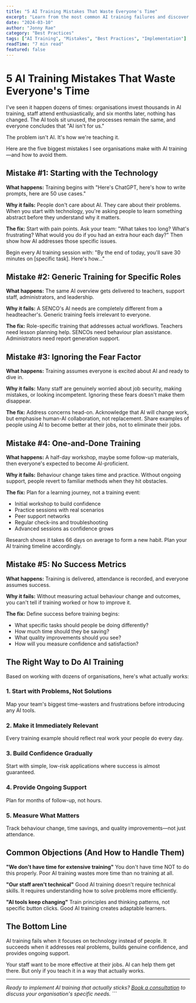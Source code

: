 ```yaml
---
title: "5 AI Training Mistakes That Waste Everyone's Time"
excerpt: "Learn from the most common AI training failures and discover how to avoid them in your organisation."
date: "2024-03-10"
author: "Jonny Rae"
category: "Best Practices"
tags: ["AI Training", "Mistakes", "Best Practices", "Implementation"]
readTime: "7 min read"
featured: false
---
```


# 5 AI Training Mistakes That Waste Everyone's Time

I've seen it happen dozens of times: organisations invest thousands in AI training, staff attend enthusiastically, and six months later, nothing has changed. The AI tools sit unused, the processes remain the same, and everyone concludes that "AI isn't for us."

The problem isn't AI. It's how we're teaching it.

Here are the five biggest mistakes I see organisations make with AI training—and how to avoid them.

## Mistake #1: Starting with the Technology

**What happens:** Training begins with "Here's ChatGPT, here's how to write prompts, here are 50 use cases."

**Why it fails:** People don't care about AI. They care about their problems. When you start with technology, you're asking people to learn something abstract before they understand why it matters.

**The fix:** Start with pain points. Ask your team: "What takes too long? What's frustrating? What would you do if you had an extra hour each day?" Then show how AI addresses those specific issues.

<InfoBox type="tip" title="Try This Instead">
Begin every AI training session with: "By the end of today, you'll save 30 minutes on [specific task]. Here's how..."
</InfoBox>

## Mistake #2: Generic Training for Specific Roles

**What happens:** The same AI overview gets delivered to teachers, support staff, administrators, and leadership.

**Why it fails:** A SENCO's AI needs are completely different from a headteacher's. Generic training feels irrelevant to everyone.

**The fix:** Role-specific training that addresses actual workflows. Teachers need lesson planning help. SENCOs need behaviour plan assistance. Administrators need report generation support.

## Mistake #3: Ignoring the Fear Factor

**What happens:** Training assumes everyone is excited about AI and ready to dive in.

**Why it fails:** Many staff are genuinely worried about job security, making mistakes, or looking incompetent. Ignoring these fears doesn't make them disappear.

**The fix:** Address concerns head-on. Acknowledge that AI will change work, but emphasise human-AI collaboration, not replacement. Share examples of people using AI to become better at their jobs, not to eliminate their jobs.

## Mistake #4: One-and-Done Training

**What happens:** A half-day workshop, maybe some follow-up materials, then everyone's expected to become AI-proficient.

**Why it fails:** Behaviour change takes time and practice. Without ongoing support, people revert to familiar methods when they hit obstacles.

**The fix:** Plan for a learning journey, not a training event:
- Initial workshop to build confidence
- Practice sessions with real scenarios
- Peer support networks
- Regular check-ins and troubleshooting
- Advanced sessions as confidence grows

<InfoBox type="warning" title="Reality Check">
Research shows it takes 66 days on average to form a new habit. Plan your AI training timeline accordingly.
</InfoBox>

## Mistake #5: No Success Metrics

**What happens:** Training is delivered, attendance is recorded, and everyone assumes success.

**Why it fails:** Without measuring actual behaviour change and outcomes, you can't tell if training worked or how to improve it.

**The fix:** Define success before training begins:
- What specific tasks should people be doing differently?
- How much time should they be saving?
- What quality improvements should you see?
- How will you measure confidence and satisfaction?

## The Right Way to Do AI Training

Based on working with dozens of organisations, here's what actually works:

### 1. Start with Problems, Not Solutions
Map your team's biggest time-wasters and frustrations before introducing any AI tools.

### 2. Make it Immediately Relevant
Every training example should reflect real work your people do every day.

### 3. Build Confidence Gradually
Start with simple, low-risk applications where success is almost guaranteed.

### 4. Provide Ongoing Support
Plan for months of follow-up, not hours.

### 5. Measure What Matters
Track behaviour change, time savings, and quality improvements—not just attendance.

## Common Objections (And How to Handle Them)

**"We don't have time for extensive training"**
You don't have time NOT to do this properly. Poor AI training wastes more time than no training at all.

**"Our staff aren't technical"**
Good AI training doesn't require technical skills. It requires understanding how to solve problems more efficiently.

**"AI tools keep changing"**
Train principles and thinking patterns, not specific button clicks. Good AI training creates adaptable learners.

## The Bottom Line

AI training fails when it focuses on technology instead of people. It succeeds when it addresses real problems, builds genuine confidence, and provides ongoing support.

Your staff want to be more effective at their jobs. AI can help them get there. But only if you teach it in a way that actually works.

---

*Ready to implement AI training that actually sticks? [Book a consultation](/contact) to discuss your organisation's specific needs.*
\`\`\`
